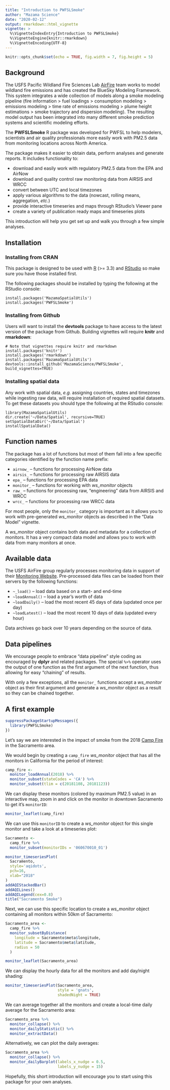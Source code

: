 ```yaml
---
title: "Introduction to PWFSLSmoke"
author: "Mazama Science"
date: "2020-02-12"
output: rmarkdown::html_vignette
vignette: >
  %\VignetteIndexEntry{Introduction to PWFSLSmoke}
  %\VignetteEngine{knitr::rmarkdown}
  %\VignetteEncoding{UTF-8}
---
```


```r
knitr::opts_chunk$set(echo = TRUE, fig.width = 7, fig.height = 5)
```

## Background

The USFS Pacific Wildland Fire Sciences Lab [AirFire](https://www.airfire.org) 
team works to model wildland fire emissions and has created the BlueSky Modeling 
Framework. This system  integrates a wide collection of models along a smoke 
modeling pipeline (fire  information > fuel loadings > consumption modeling > 
emissions modeling > time rate of emissions modeling > plume height estimations > 
smoke trajectory and dispersion  modeling). The resulting model output has 
been integrated into many different smoke  prediction systems and scientific 
modeling efforts.

The **PWFSLSmoke** R package was developed for PWFSL to help modelers,
scientists and air quality professionals more easily work with PM2.5 data from 
monitoring locations across North America.

The package makes it easier to obtain data, perform analyses and generate 
reports. It includes functionality to:

 * download and easily work with regulatory PM2.5 data from the EPA and AirNow
 * download and quality control raw monitoring data from AIRSIS and WRCC
 * convert between UTC and local timezones
 * apply various algorithms to the data 
 (nowcast, rolling means, aggregation, _etc._)
 * provide interactive timeseries and maps through RStudio’s Viewer pane
 * create a variety of publication ready maps and timeseries plots

This introduction will help you get set up and walk you through a few simple
analyses.

## Installation

### Installing from CRAN

This package is designed to be used with [R](https://cran.r-project.org) 
(>= 3.3) and [RStudio](https://www.rstudio.com) so make sure you have those 
installed first.

The following packages should be installed by typing the following at the 
RStudio console:

```
install.packages('MazamaSpatialUtils')
install.packages('PWFSLSmoke')
```

### Installing from Github

Users will want to install the **devtools** package to have access to the latest 
version of the package from Github. Building vignettes will require **knitr**
and **rmarkdown**:

```
# Note that vignettes require knitr and rmarkdown
install.packages('knitr')
install.packages('rmarkdown')
install.packages('MazamaSpatialUtils')
devtools::install_github('MazamaScience/PWFSLSmoke', build_vignettes=TRUE)
```

### Installing spatial data

Any work with spatial data, *e.g.* assigning countries, states and timezones 
while ingesting raw data, will require installation of required spatial 
datasets. To get these datasets  you should type the following at the RStudio 
console:

```
library(MazamaSpatialUtils)
dir.create('~/Data/Spatial', recursive=TRUE)
setSpatialDataDir('~/Data/Spatial')
installSpatialData()
```

## Function names

The package has a lot of functions but most of them fall into a few specific
categories identified by the function name prefix:

* `airnow_` -- functions for processing AirNow data
* `airsis_` -- functions for processing raw AIRSIS data
* `epa_` -- functions for processing EPA data
* `monitor_` -- functions for working with *ws_monitor* objects
* `raw_` -- functions for processing raw, "engineering" data from AIRSIS and
WRCC
* `wrcc_` -- functions for processing raw WRCC data

For most people, only the `monitor_` category is important as it allows you to
work with pre-generated *ws_monitor* objects as described in the "Data Model"
vignette.

A *ws_monitor* object contains both data and metadata for a collection of 
monitors. It has a very compact data model and allows you to work
with data from many monitors at once.

## Available data

The USFS AirFire group regularly processes monitoring data in support of their
[Monitoring Website](https://tools.airfire.org/monitoring/v4). Pre-processed data
files can be loaded from their servers by the following functions:

* `~_load()` -- load data based on a start- and end-time
* `~loadAnnual()` -- load a year's worth of data
* `~loadDaily()` -- load the most recent 45 days of data (updated once per day)
* `~loadLatest()` -- load the most recent 10 days of data (updated every hour)

Data archives go back over 10 years depending on the source of data.

## Data pipelines

We encourage people to embrace "data pipeline" style coding as encouraged by
**dplyr** and related packages. The special `%>%` operator uses the output
of one function as the first argument of the next function, thus allowing for 
easy "chaining" of results.

With only a few exceptions, all the `monitor_` functions accept a *ws_monitor* 
object as their first argument and generate a *ws_monitor* object as a result so 
they can be chained together.

## A first example

```r
suppressPackageStartupMessages({
  library(PWFSLSmoke)
})
```

Let's say we are interested in the impact of smoke from the 2018 
[Camp Fire](https://en.wikipedia.org/wiki/Camp_Fire_(2018)) in the Sacramento
area.

We would begin by creating a `camp_fire` *ws_monitor* object that has all the
monitors in California for the period of interest:

```r
camp_fire <-
  monitor_loadAnnual(2018) %>%
  monitor_subset(stateCodes = 'CA') %>%
  monitor_subset(tlim = c(20181108, 20181123))
```

We can display these monitors (colored by maximum PM2.5 value) in an interactive
map, zoom in and click on the monitor in downtown Sacramento to get it's 
`monitorID`:

```r
monitor_leaflet(camp_fire)
```

We can use this `monitorID` to create a *ws_monitor* object for this single 
monitor and take a look at a timeseries plot:

```r
Sacramento <-
  camp_fire %>%
  monitor_subset(monitorIDs = '060670010_01')

monitor_timeseriesPlot(
  Sacramento,
  style='aqidots',
  pch=16,
  xlab="2018"
)
addAQIStackedBar()
addAQILines()
addAQILegend(cex=0.8)
title("Sacramento Smoke")
```

Next, we can use this specific location to create a *ws_monitor* object
containing all monitors within 50km of Sacramento:

```r
Sacramento_area <-
  camp_fire %>%
  monitor_subsetByDistance(
    longitude = Sacramento$meta$longitude,
    latitude = Sacramento$meta$latitude,
    radius = 50
  )

monitor_leaflet(Sacramento_area)
```

We can display the hourly data for all the monitors and add day/night shading:

```r
monitor_timeseriesPlot(Sacramento_area, 
                       style = 'gnats',
                       shadedNight = TRUE)
```

We can average together all the monitors and create a local-time daily average
for the Sacramento area:

```r
Sacramento_area %>%
  monitor_collapse() %>%
  monitor_dailyStatistic() %>%
  monitor_extractData()
```

Alternatively, we can plot the daily averages:

```r
Sacramento_area %>%
  monitor_collapse() %>%
  monitor_dailyBarplot(labels_x_nudge = 0.5,
                       labels_y_nudge = 15)
```

Hopefully, this short introduction will encourage you to start using this 
package for your own analyses.

